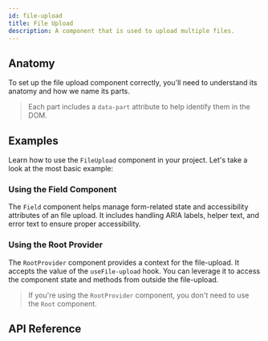 ```yaml
---
id: file-upload
title: File Upload
description: A component that is used to upload multiple files.
---
```


<ComponentPreview id="FileUpload" />

## Anatomy

To set up the file upload component correctly, you'll need to understand its anatomy and how we name its parts.

> Each part includes a `data-part` attribute to help identify them in the DOM.

<Anatomy id="file-upload" />

## Examples

Learn how to use the `FileUpload` component in your project. Let's take a look at the most basic example:

<Example id="basic" />

### Using the Field Component

The `Field` component helps manage form-related state and accessibility attributes of an file upload. It includes
handling ARIA labels, helper text, and error text to ensure proper accessibility.

<Example id="with-field" />

### Using the Root Provider

The `RootProvider` component provides a context for the file-upload. It accepts the value of the `useFile-upload` hook.
You can leverage it to access the component state and methods from outside the file-upload.

<Example id="root-provider" />

> If you're using the `RootProvider` component, you don't need to use the `Root` component.

## API Reference

<ComponentTypes id="file-upload" />
